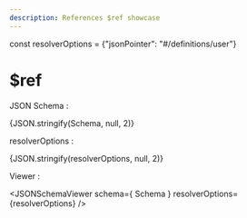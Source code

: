 ```yaml
---
description: References $ref showcase
---
```


const resolverOptions = {"jsonPointer": "#/definitions/user"}

# $ref

JSON Schema :

<CodeBlock language="json">{JSON.stringify(Schema, null, 2)}</CodeBlock>

resolverOptions : 

<CodeBlock language="json">{JSON.stringify(resolverOptions, null, 2)}</CodeBlock>

Viewer :

<JSONSchemaViewer schema={ Schema } resolverOptions={resolverOptions} />